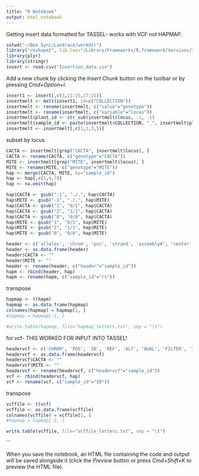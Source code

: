 ```yaml
---
title: "R Notebook"
output: html_notebook
---
```

Getting insert data formatted for TASSEL- works with VCF not HAPMAP.

```r
setwd("~/Box Sync/Landrace/workdir")
library("reshape2", lib.loc="/Library/Frameworks/R.framework/Versions/3.3/Resources/library")
library(plyr)
library(stringr)
insert <- read.csv("Insertion_data.csv")
```

Add a new chunk by clicking the *Insert Chunk* button on the toolbar or by pressing *Cmd+Option+I*.
```r
insert1 <- insert[,c(3,11:15,17:21)]
insertmelt <- melt(insert1, id=c("COLLECTION"))
insertmelt <- rename(insertmelt, c("value"="genotype"))
insertmelt <- rename(insertmelt, c("variable"="locus"))
insertmelt$plant_id <- str_sub(insertmelt$locus, -1, -1)
insertmelt$sample_id <- paste(insertmelt$COLLECTION, "_", insertmelt$plant_id)
insertmelt <- insertmelt[,c(1,2,3,5)]
```

subset by locus
```r
CACTA <- insertmelt[grep("CACTA", insertmelt$locus), ]
CACTA <- rename(CACTA, c("genotype"="CACTA"))
MITE <- insertmelt[grep("MITE", insertmelt$locus), ]
MITE <- rename(MITE, c("genotype"="MITE"))
hap <- merge(CACTA, MITE, by="sample_id")
hap <- hap[,c(1,4,7)]
hap <- na.omit(hap)
```


```r
hap$CACTA <- gsub("-1", "./.", hap$CACTA)
hap$MITE <- gsub("-1", "./.", hap$MITE)
hap$CACTA <- gsub("1", "0/1", hap$CACTA)
hap$CACTA <- gsub("2", "1/1", hap$CACTA)
hap$CACTA <- gsub("0", "0/0", hap$CACTA)
hap$MITE <- gsub("1", "0/1", hap$MITE)
hap$MITE <- gsub("2", "1/1", hap$MITE)
hap$MITE <- gsub("0", "0/0", hap$MITE)


```


```r
header <- c('alleles', 'chrom', 'pos', 'strand', 'assembly#', 'center', 'protLSID', 'assayLSID', 'panel', 'QCcode')
header <- as.data.frame(header)
header$CACTA <- ""
header$MITE <- ""
header <- rename(header, c("header"="sample_id"))
hapm <- rbind(header, hap)
hapm <- rename(hapm, c("sample_id"="rs"))
```

transpose
```r
hapmap <- t(hapm)
hapmap <- as.data.frame(hapmap)
colnames(hapmap) = hapmap[1, ]
#hapmap = hapmap[-1, ]
```



```r
#write.table(hapmap, file="hapmap_letters.txt", sep = "\t")
```




for vcf- THIS WORKED FOR INPUT INTO TASSEL! 

```r
headervcf <- c('CHROM', 'POS', 'ID', 'REF', 'ALT', 'QUAL', 'FILTER', 'INFO', 'FORMAT')
headervcf <- as.data.frame(headervcf)
headervcf$CACTA <- ""
headervcf$MITE <- ""
headervcf <- rename(headervcf, c("headervcf"="sample_id"))
vcf <- rbind(headervcf, hap)
vcf <- rename(vcf, c("sample_id"="ID"))
```

transpose
```r
vcffile <- t(vcf)
vcffile <- as.data.frame(vcffile)
colnames(vcffile) = vcffile[1, ]
#hapmap = hapmap[-1, ]
```



```r
write.table(vcffile, file="vcffile_letters.txt", sep = "\t")
```
```


When you save the notebook, an HTML file containing the code and output will be saved alongside it (click the *Preview* button or press *Cmd+Shift+K* to preview the HTML file).
